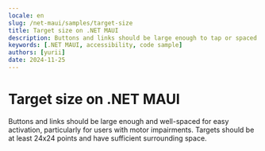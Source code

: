 ```yaml
---
locale: en
slug: /net-maui/samples/target-size
title: Target size on .NET MAUI
description: Buttons and links should be large enough to tap or spaced so they are not accidentally activated.
keywords: [.NET MAUI, accessibility, code sample]
authors: [yurii]
date: 2024-11-25
---
```


# Target size on .NET MAUI

Buttons and links should be large enough and well-spaced for easy activation, particularly for users with motor impairments. Targets should be at least 24x24 points and have sufficient surrounding space.

<CodeSample id="target-size" platform="net-maui" locale="en"/>
